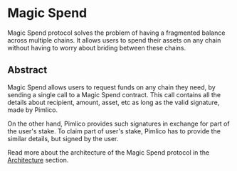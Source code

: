 # Magic Spend

Magic Spend protocol solves the problem of having a fragmented balance across multiple chains. It allows users to spend their assets on any chain without having to worry about briding between these chains.

## Abstract

Magic Spend allows users to request funds on any chain they need, by sending a single call to a Magic Spend contract. This call contains all the details about recipient, amount, asset, etc as long as the valid signature, made by Pimlico.

On the other hand, Pimlico provides such signatures in exchange for part of the user's stake. To claim part of user's stake, Pimlico has to provide the similar details, but signed by the user.

Read more about the architecture of the Magic Spend protocol in the [Architecture](/infra/magic-spend/architecture) section.